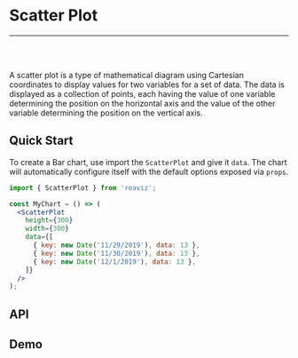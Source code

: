 
<Meta title="Docs|Chart Types/Scatter Plot" />

# Scatter Plot

---
<br />
<Story id="demos-scatter-plot-linear--simple" />
<br />

A scatter plot is a type of mathematical diagram using Cartesian coordinates to
display values for two variables for a set of data. The data is displayed as a collection
of points, each having the value of one variable determining the position on the horizontal
axis and the value of the other variable determining the position on the vertical axis.

## Quick Start
To create a Bar chart, use import the `ScatterPlot` and give it `data`. The chart
will automatically configure itself with the default options exposed via `props`.

```jsx
import { ScatterPlot } from 'reaviz';

const MyChart = () => (
  <ScatterPlot
    height={300}
    width={300}
    data={[
      { key: new Date('11/29/2019'), data: 13 },
      { key: new Date('11/30/2019'), data: 13 },
      { key: new Date('12/1/2019'), data: 13 },
    ]}
  />
);
```

## API
<Props of={ScatterPlot} />

## Demo
<Sandbox
  name="Scatter Chart Simple"
  description="A simple scatter chart example"
  path="docs/sandbox/ScatterSimple.sandbox.js"
/>
